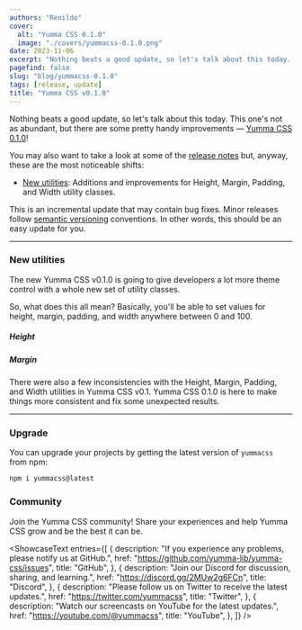 ```yaml
---
authors: "Renildo"
cover:
  alt: "Yumma CSS 0.1.0"
  image: "./covers/yummacss-0.1.0.png"
date: 2023-11-06
excerpt: "Nothing beats a good update, so let's talk about this today. This one's not as abundant, but there are some pretty handy improvements — [Yumma CSS 0.1.0](https://github.com/yumma-lib/yumma-css/releases/tag/v0.1.0)!"
pagefind: false
slug: "blog/yummacss-0.1.0"
tags: [release, update]
title: "Yumma CSS v0.1.0"
---
```


Nothing beats a good update, so let's talk about this today. This one's not as abundant, but there are some pretty handy improvements — [Yumma CSS 0.1.0](https://github.com/yumma-lib/yumma-css/releases/tag/v0.1.0)!

You may also want to take a look at some of the [release notes](https://github.com/yumma-lib/yumma-css/releases/tag/v0.1.0) but, anyway, these are the most noticeable shifts:

- [New utilities](#new-utilities): Additions and improvements for Height, Margin, Padding, and Width utility classes.

This is an incremental update that may contain bug fixes. Minor releases follow [semantic versioning](https://docs.npmjs.com/about-semantic-versioning) conventions. In other words, this should be an easy update for you.

---

### New utilities

The new Yumma CSS v0.1.0 is going to give developers a lot more theme control with a whole new set of utility classes.

So, what does this all mean? Basically, you'll be able to set values for height, margin, padding, and width anywhere between 0 and 100.

##### Height

<Tabs>
  <TabItem icon="approve-check-circle" label="Now">
    <Utility
      classPrefix="h-"
      propNames={["height"]}
      range={100}
      incrementValue={0.25}
      unit="rem"
    />
  </TabItem>
  <TabItem icon="warning" label="Then">
    <Utility
      data={[
        {
          className: "h-0",
          properties: ["height: 0rem;"],
        },
        {
          className: "h-1",
          properties: ["height: 0.25rem;"],
        },
        {
          className: "h-2",
          properties: ["height: 0.5rem;"],
        },
        {
          className: "h-3",
          properties: ["height: 1rem;"],
        },
        {
          className: "h-4",
          properties: ["height: 1.5rem;"],
        },
        {
          className: "h-5",
          properties: ["height: 2rem;"],
        },
        {
          className: "h-10",
          properties: ["height: 4.5rem;"],
        },
        {
          className: "h-20",
          properties: ["height: 9.5rem;"],
        },
        {
          className: "h-30",
          properties: ["height: 14.5rem;"],
        },
        {
          className: "h-40",
          properties: ["height: 19.5rem;"],
        },
        {
          className: "h-50",
          properties: ["height: 24.5rem;"],
        },
        {
          className: "h-55",
          properties: ["height: 25rem;"],
        },
        {
          className: "h-60",
          properties: ["height: 25.5rem;"],
        },
        {
          className: "h-65",
          properties: ["height: 26rem;"],
        },
        {
          className: "h-70",
          properties: ["height: 26.5rem;"],
        },
        {
          className: "h-75",
          properties: ["height: 27rem;"],
        },
        {
          className: "h-80",
          properties: ["height: 27.5rem;"],
        },
        {
          className: "h-85",
          properties: ["height: 28rem;"],
        },
        {
          className: "h-90",
          properties: ["height: 28.5rem;"],
        },
        {
          className: "h-95",
          properties: ["height: 29rem;"],
        },
        {
          className: "h-100",
          properties: ["height: 29.5rem;"],
        },
      ]}
    />
  </TabItem>
</Tabs>

##### Margin

<Tabs>
  <TabItem icon="approve-check-circle" label="Now">
    <Utility
      classPrefix="m-"
      propNames={["margin"]}
      range={100}
      incrementValue={0.75}
      unit="rem"
    />
  </TabItem>
  <TabItem icon="warning" label="Then">
    <Utility
      data={[
        {
          className: "m-0",
          properties: ["margin: 0rem;"],
        },
        {
          className: "m-1",
          properties: ["margin: 0.75rem;"],
        },
        {
          className: "m-2",
          properties: ["margin: 1.5rem;"],
        },
        {
          className: "m-3",
          properties: ["margin: 3rem;"],
        },
        {
          className: "m-4",
          properties: ["margin: 4.5rem;"],
        },
        {
          className: "m-5",
          properties: ["margin: 6rem;"],
        },
        {
          className: "m-10",
          properties: ["margin: 13.5rem;"],
        },
        {
          className: "m-20",
          properties: ["margin: 28.5rem;"],
        },
        {
          className: "m-30",
          properties: ["margin: 43.5rem;"],
        },
        {
          className: "m-40",
          properties: ["margin: 58.5rem;"],
        },
        {
          className: "m-50",
          properties: ["margin: 73.5rem;"],
        },
        {
          className: "m-55",
          properties: ["margin: 75rem;"],
        },
        {
          className: "m-60",
          properties: ["margin: 76.5rem;"],
        },
        {
          className: "m-65",
          properties: ["margin: 78rem;"],
        },
        {
          className: "m-70",
          properties: ["margin: 79.5rem;"],
        },
        {
          className: "m-75",
          properties: ["margin: 81rem;"],
        },
        {
          className: "m-80",
          properties: ["margin: 82.5rem;"],
        },
        {
          className: "m-85",
          properties: ["margin: 84rem;"],
        },
        {
          className: "m-90",
          properties: ["margin: 85.5rem;"],
        },
        {
          className: "m-95",
          properties: ["margin: 87rem;"],
        },
        {
          className: "m-100",
          properties: ["margin: 88.5rem;"],
        },
        {
          className: "m-auto",
          properties: ["margin: auto;"],
        },
      ]}
    />
  </TabItem>
</Tabs>

There were also a few inconsistencies with the Height, Margin, Padding, and Width utilities in Yumma CSS v0.1. Yumma CSS 0.1.0 is here to make things more consistent and fix some unexpected results.

---

### Upgrade

You can upgrade your projects by getting the latest version of `yummacss` from npm:

```bash
npm i yummacss@latest
```

### Community

Join the Yumma CSS community! Share your experiences and help Yumma CSS grow and be the best it can be.

<ShowcaseText
  entries={[
    {
      description:
        "If you experience any problems, please notify us at GitHub.",
      href: "https://github.com/yumma-lib/yumma-css/issues",
      title: "GitHub",
    },
    {
      description: "Join our Discord for discussion, sharing, and learning.",
      href: "https://discord.gg/2MUw2g6FCn",
      title: "Discord",
    },
    {
      description: "Please follow us on Twitter to receive the latest updates.",
      href: "https://twitter.com/yummacss",
      title: "Twitter",
    },
    {
      description: "Watch our screencasts on YouTube for the latest updates.",
      href: "https://youtube.com/@yummacss",
      title: "YouTube",
    },
  ]}
/>
